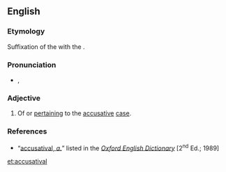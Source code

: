 ==English==

===Etymology===
Suffixation of the {{etyl|la|en}} {{term/t|la|accūsātīvum}} with the {{etyl|en|-}} {{term|-al|lang=en}}.

===Pronunciation===
* {{a|RP}} {{enPR|əkyo͞o'zətīʹvəl}}, {{IPA|/əˌkjuːzəˈtaɪvəl/}}

===Adjective===
{{en-adj|-}}

# Of or [[pertain]]ing to the [[accusative]] [[case]].

===References===
* “<span class="plainlinks">[http://dictionary.oed.com/cgi/entry/50001474 accusatival, ''a.'']</span>” listed in the ''[[w:Oxford English Dictionary|Oxford English Dictionary]]'' [2<sup>nd</sup> Ed.; 1989]

[[et:accusatival]]